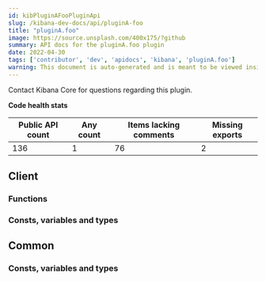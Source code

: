 ```yaml
---
id: kibPluginAFooPluginApi
slug: /kibana-dev-docs/api/pluginA-foo
title: "pluginA.foo"
image: https://source.unsplash.com/400x175/?github
summary: API docs for the pluginA.foo plugin
date: 2022-04-30
tags: ['contributor', 'dev', 'apidocs', 'kibana', 'pluginA.foo']
warning: This document is auto-generated and is meant to be viewed inside our experimental, new docs system. Reach out in #docs-engineering for more info.
---
```




Contact Kibana Core for questions regarding this plugin.

**Code health stats**

| Public API count  | Any count | Items lacking comments | Missing exports |
|-------------------|-----------|------------------------|-----------------|
| 136 | 1 | 76 | 2 |

## Client

### Functions
<DocDefinitionList data={pluginAFooObj.client.functions}/>

### Consts, variables and types
<DocDefinitionList data={pluginAFooObj.client.misc}/>

## Common

### Consts, variables and types
<DocDefinitionList data={pluginAFooObj.common.misc}/>

